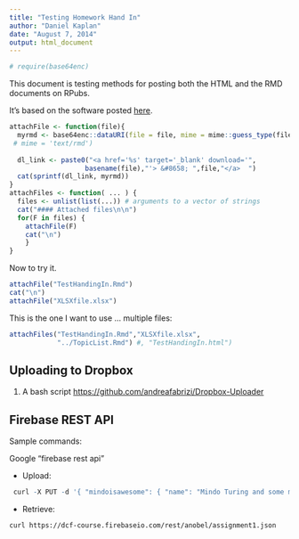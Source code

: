 ```yaml
---
title: "Testing Homework Hand In"
author: "Daniel Kaplan"
date: "August 7, 2014"
output: html_document
---
```


```r
# require(base64enc)
```

This document is testing methods for posting both the HTML and the RMD documents on RPubs.

It's based on the software posted [here](http://rstudio-pubs-static.s3.amazonaws.com/15314_85b9a1d206f54dbe9d5180bd851a0049.html).

```r
attachFile <- function(file){
  myrmd <- base64enc::dataURI(file = file, mime = mime::guess_type(file)) 
 # mime = 'text/rmd')
  
  dl_link <- paste0("<a href='%s' target='_blank' download='",
                   basename(file),"'> &#8658; ",file,"</a>  ")
  cat(sprintf(dl_link, myrmd))
}
attachFiles <- function( ... ) {
  files <- unlist(list(...)) # arguments to a vector of strings
  cat("#### Attached files\n\n")
  for(F in files) { 
    attachFile(F)
    cat("\n")
    }
}
```

Now to try it.  
```r
attachFile("TestHandingIn.Rmd")
cat("\n")
attachFile("XLSXfile.xlsx")
```


This is the one I want to use ... multiple files:

```r
attachFiles("TestHandingIn.Rmd","XLSXfile.xlsx",
            "../TopicList.Rmd") #, "TestHandingIn.html")
```

## Uploading to Dropbox

1. A bash script <https://github.com/andreafabrizi/Dropbox-Uploader>

## Firebase REST API

Sample commands: 

Google "firebase rest api"

* Upload: 
```r
 curl -X PUT -d '{ "mindoisawesome": { "name": "Mindo Turing and some more and \nMindo Turing and some more and \n", "birthday": "June 23, 1912" } }' https://dcf-course.firebaseio.com/rest/quickstart/users.json
```
* Retrieve: 
```
curl https://dcf-course.firebaseio.com/rest/anobel/assignment1.json
```